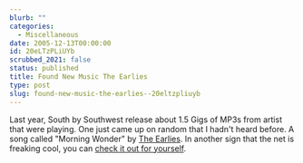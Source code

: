 ```yaml
---
blurb: ""
categories:
  - Miscellaneous
date: 2005-12-13T00:00:00
id: 20eLTzPLiUYb
scrubbed_2021: false
status: published
title: Found New Music The Earlies
type: post
slug: found-new-music-the-earlies--20eltzpliuyb
---
```


Last year, South by Southwest release about 1.5 Gigs of MP3s from
artist that were playing. One just came up on random that I hadn't
heard before. A song called "Morning Wonder" by
[The Earlies](http://www.theearlies.com/). In another sign that the
net is freaking cool, you can
[check it out for yourself](http://www.theearlies.com/morningwonder-hifi.html).